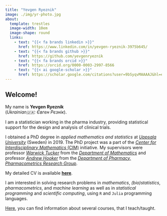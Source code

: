 ```yaml
---
title: "Yevgen Ryeznik"
image: ./img/yr-photo.jpg
about:
  template: trestles
  image-width: 10em
  image-shape: round
  links: 
    - text: "{{< fa brands linkedin >}}"
      href: https://www.linkedin.com/in/yevgen-ryeznik-3975b645/
    - text: "{{< fa brands github >}}"
      href: https://github.com/yevgenryeznik
    - text: "{{< fa brands orcid >}}"
      href: https://orcid.org/0000-0003-2997-8566  
    - text: "{{< ai google-scholar >}}"
      href: https://scholar.google.com/citations?user=9bSyqvMAAAAJ&hl=en&oi=ao  
---
```



## Welcome!

My name is **Yevgen Ryeznik**
<br/>(*Ukrainian🇺🇦: Євген Рєзнік*).

I am a statistician working in the pharma industry, providing statistical support 
for the design and analysis of clinical trials.

I obtained a PhD degree in _applied mathematics and statistics_ at [*Uppsala University*](https://uu.se/) (Sweden) in 2019. The PhD project was a part of the [*Center for Interdisciplinary Mathematics* (CIM)](https://www.math.uu.se/research/cim/) initiative. My supervisors were professor [*Warwick Tucker*](https://katalog.uu.se/profile/?id=XX4412) from the [*Department of Mathematics*](https://math.uu.se/) and professor [*Andrew Hooker*](https://katalog.uu.se/profile/?id=N4-631) from the [*Department of Pharmacy, Pharmacometrics Research Group*](https://katalog.uu.se/organisation/?orgId=FF3:12).

My detailed CV is available [**here**](./cv.html). 

I am interested in solving research problems in _mathematics_, _(bio)statistics_, _pharmacometrics_, and _machine learning_ as well as in _statistical programming_ and _scientific computing_, using `R` and `Julia` programming languages.  

[Here](./teaching.html), you can find information about several courses, that I teach/taught.


